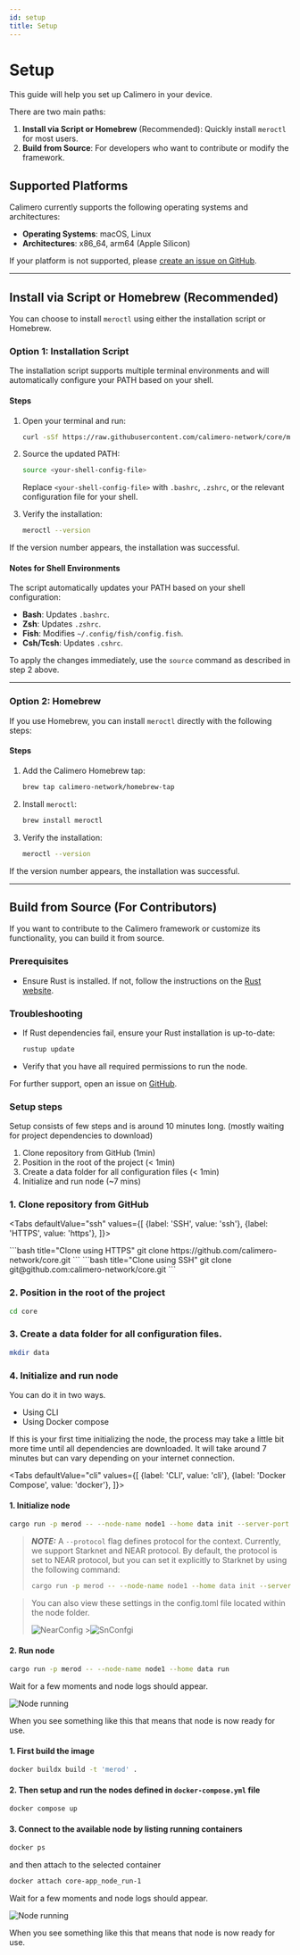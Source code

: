 ```yaml
---
id: setup
title: Setup
---
```


# Setup

This guide will help you set up Calimero in your device.

There are two main paths:

1. **Install via Script or Homebrew** (Recommended): Quickly install `meroctl` for most users.
2. **Build from Source**: For developers who want to contribute or modify the framework.

## Supported Platforms

Calimero currently supports the following operating systems and architectures:

- **Operating Systems**: macOS, Linux
- **Architectures**: x86_64, arm64 (Apple Silicon)

If your platform is not supported, please [create an issue on GitHub](https://github.com/calimero-network/core/issues).

---

## Install via Script or Homebrew (Recommended)

You can choose to install `meroctl` using either the installation script or Homebrew.

### **Option 1: Installation Script**

The installation script supports multiple terminal environments and will automatically configure your PATH based on your shell.

#### Steps

1. Open your terminal and run:
   ```bash
   curl -sSf https://raw.githubusercontent.com/calimero-network/core/master/scripts/install.sh | bash
   ```

2. Source the updated PATH:
   ```bash
   source <your-shell-config-file>
   ```
   Replace `<your-shell-config-file>` with `.bashrc`, `.zshrc`, or the relevant configuration file for your shell.

3. Verify the installation:
   ```bash
   meroctl --version
   ```

If the version number appears, the installation was successful.

#### Notes for Shell Environments

The script automatically updates your PATH based on your shell configuration:

- **Bash**: Updates `.bashrc`.
- **Zsh**: Updates `.zshrc`.
- **Fish**: Modifies `~/.config/fish/config.fish`.
- **Csh/Tcsh**: Updates `.cshrc`.

To apply the changes immediately, use the `source` command as described in step 2 above.

---

### **Option 2: Homebrew**

If you use Homebrew, you can install `meroctl` directly with the following steps:

#### Steps

1. Add the Calimero Homebrew tap:
   ```bash
   brew tap calimero-network/homebrew-tap
   ```

2. Install `meroctl`:
   ```bash
   brew install meroctl
   ```

3. Verify the installation:
   ```bash
   meroctl --version
   ```

If the version number appears, the installation was successful.

---

## Build from Source (For Contributors)

If you want to contribute to the Calimero framework or customize its functionality, you can build it from source.

### Prerequisites

- Ensure Rust is installed. If not, follow the instructions on the [Rust website](https://www.rust-lang.org/tools/install).

### Troubleshooting

- If Rust dependencies fail, ensure your Rust installation is up-to-date:
  ```bash
  rustup update
  ```

- Verify that you have all required permissions to run the node.

For further support, open an issue on [GitHub](https://github.com/calimero-network/core/issues).

### Setup steps

Setup consists of few steps and is around 10 minutes long. (mostly waiting for
project dependencies to download)

1. Clone repository from GitHub (1min)
2. Position in the root of the project (< 1min)
3. Create a data folder for all configuration files (< 1min)
4. Initialize and run node (~7 mins)

### 1. Clone repository from GitHub


<Tabs
    defaultValue="ssh"
    values={[
        {label: 'SSH', value: 'ssh'},
        {label: 'HTTPS', value: 'https'},
    ]}>

<TabItem value="https">
```bash title="Clone using HTTPS"
git clone https://github.com/calimero-network/core.git
```
</TabItem>
<TabItem value="ssh">
```bash title="Clone using SSH"
git clone git@github.com:calimero-network/core.git
```
</TabItem>
</Tabs>

### 2. Position in the root of the project

```bash title="Terminal"
cd core
```

### 3. Create a data folder for all configuration files.

```bash title="Terminal"
mkdir data
```

### 4. Initialize and run node

You can do it in two ways.

- Using CLI
- Using Docker compose

If this is your first time initializing the node, the process may take a little
bit more time until all dependencies are downloaded. It will take around 7
minutes but can vary depending on your internet connection.

<Tabs
    defaultValue="cli"
    values={[
        {label: 'CLI', value: 'cli'},
        {label: 'Docker Compose', value: 'docker'},
    ]}>
<TabItem value="cli">

#### 1. Initialize node

```bash title="Terminal"
cargo run -p merod -- --node-name node1 --home data init --server-port 2428 --swarm-port 2528
```

> **_NOTE:_** A `--protocol` flag defines protocol for the context. Currently,
> we support Starknet and NEAR protocol. By default, the protocol is set to NEAR
> protocol, but you can set it explicitly to Starknet by using the following
> command:
>
> ```bash title="Terminal"
> cargo run -p merod -- --node-name node1 --home data init --server-port 2428 --swarm-port 2528 --protocol starknet
> ```

> You can also view these settings in the config.toml file located within the
> node folder.
>
> ![NearConfig](/init/near-config.png) >![SnConfgi](/init/sn-config.png)

#### 2. Run node

```bash title="Terminal"
cargo run -p merod -- --node-name node1 --home data run
```

Wait for a few moments and node logs should appear.

![Node running](/setup/node-running.png)

When you see something like this that means that node is now ready for use.

</TabItem>
<TabItem value="docker">

#### 1. First build the image

```bash title="Terminal"
docker buildx build -t 'merod' .
```

#### 2. Then setup and run the nodes defined in `docker-compose.yml` file

```bash title="Terminal"
docker compose up
```

#### 3. Connect to the available node by listing running containers

```bash title="Terminal"
docker ps
```

and then attach to the selected container

```bash title="Node Terminal"
docker attach core-app_node_run-1
```

Wait for a few moments and node logs should appear.

![Node running](/setup/node-running.png)

When you see something like this that means that node is now ready for use.

</TabItem>
</Tabs>
